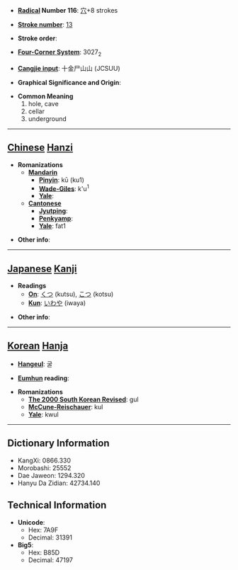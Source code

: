 * '''[[Wiktionary:Chinese radical index| Radical]] Number 116''': [[Wiktionary:Chinese radical index 穴|穴]]+8 strokes

* '''[[Wiktionary:Chinese total strokes index|Stroke number]]''': [[Wiktionary:Chinese total strokes index 13|13]]

* '''Stroke order''': 

* '''[[Wiktionary:Chinese four corner index|Four-Corner System]]''': 3027<sub>2</sub>

* '''[[Wiktionary:Chinese Cangjie index|Cangjie input]]''': 十金尸山山 (JCSUU)

* '''Graphical Significance and Origin''': 

* '''Common Meaning'''
*#hole, cave
*# cellar
*# underground


----

== [[Chinese]] [[Hanzi]] ==

* '''Romanizations'''
** '''[[Mandarin]]'''
*** '''[[Pinyin]]''': kū (ku1)
*** '''[[Wade-Giles]]''': k'u<sup>1</sup>
*** '''[[Yale]]''': 
** '''[[Cantonese]]'''
*** '''[[Jyutping]]''':
*** '''[[Penkyamp]]''': 
*** '''[[Yale]]''': fat1

* '''Other info''': 

----

== [[Japanese]] [[Kanji]] ==

* '''Readings'''
** '''[[On]]''': [[くつ]] (kutsu), [[こつ]] (kotsu)
** '''[[Kun]]''': [[いわや]] (iwaya)

* '''Other info''':  

----

== [[Korean]] [[Hanja]] ==

* '''[[Hangeul]]''': 굴

* '''[[Eumhun]] reading''': 

* '''Romanizations'''
** '''[[The 2000 South Korean Revised Romanization|The 2000 South Korean Revised]]''': gul
** '''[[McCune-Reischauer]]''': kul
** '''[[Yale]]''': kwul

----

== Dictionary Information ==

* KangXi: 0866.330
* Morobashi: 25552
* Dae Jaweon: 1294.320
* Hanyu Da Zidian: 42734.140

== Technical Information ==

* '''Unicode''':
** Hex: 7A9F
** Decimal: 31391
* '''Big5''':
** Hex: B85D
** Decimal: 47197